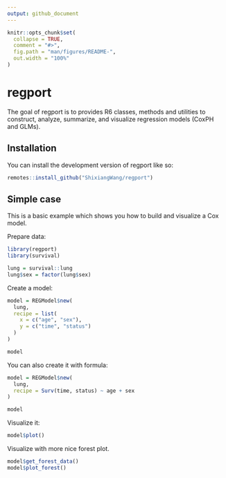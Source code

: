 ```yaml
---
output: github_document
---
```


<!-- README.md is generated from README.Rmd. Please edit that file -->

```r
knitr::opts_chunk$set(
  collapse = TRUE,
  comment = "#>",
  fig.path = "man/figures/README-",
  out.width = "100%"
)
```

# regport

<!-- badges: start -->
<!-- badges: end -->

The goal of regport is to provides R6 classes, methods and utilities to construct,
    analyze, summarize, and visualize regression models (CoxPH and GLMs).

## Installation

You can install the development version of regport like so:

```r
remotes::install_github("ShixiangWang/regport")
```

## Simple case

This is a basic example which shows you how to build and visualize a Cox model.

Prepare data:

```r
library(regport)
library(survival)

lung = survival::lung
lung$sex = factor(lung$sex)
```
Create a model:

```r
model = REGModel$new(
  lung,
  recipe = list(
    x = c("age", "sex"),
    y = c("time", "status")
  )
)

model
```

You can also create it with formula:

```r
model = REGModel$new(
  lung,
  recipe = Surv(time, status) ~ age + sex
)

model
```

Visualize it:

```r
model$plot()
```

Visualize with more nice forest plot.

```r
model$get_forest_data()
model$plot_forest()
```

